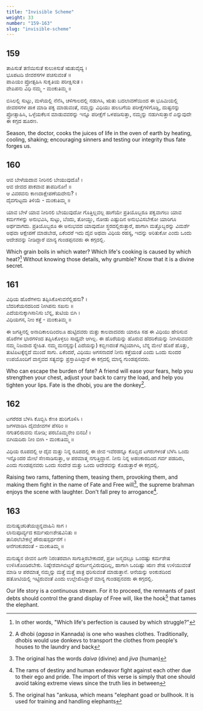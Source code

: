 ```yaml
---
title: "Invisible Scheme"
weight: 33
number: "159-163"
slug: "invisible-scheme"
---
```


## 159

ತಾಪಿಸುತೆ ತಣಿಯಿಸುತೆ ಕುಲುಕಿಸುತೆ ಋತುವೈದ್ಯ ।  
ಭೂಪಟದಿ ಜೀವರಸಗಳ ಪಚಿಸುವಂತೆ ॥  
ಪಾಪಿಯಂ ಪ್ರೋತ್ಸಹಿಸಿ ಸುಕೃತಿಯ ಪರೀಕ್ಷಿಸುತ ।  
ವೇಪಿಪನು ವಿಧಿ ನಮ್ಮ - ಮಂಕುತಿಮ್ಮ ॥

ಬಿಸಿಲಲ್ಲಿ ಸುಟ್ಟು, ಮಳೆಯಲ್ಲಿ ನೆನೆಸಿ, ಚಳಿಗಾಲದಲ್ಲಿ ನಡುಗಿಸಿ, ಋತು ಬದಲಾವಣೆಯಿಂದ ಈ ಭೂಮಿಯಲ್ಲಿ ಜೀವರಸಗಳ ಪಾಕ ಮಾಡಿ ಪಕ್ವ ಮಾಡುವಂತೆ, ನಮ್ಮನ್ನು ವಿಧಿಯು ಹಲಬಗೆಯ ಪರೀಕ್ಷೆಗಳಿಗೊಡ್ಡಿ, ದುಷ್ಟನನ್ನು ಪ್ರೋತ್ಸಾಹಿಸಿ, ಒಳ್ಳೆಯಕೆಲಸ ಮಾಡುವವರನ್ನು ಇನ್ನೂ ಪರೀಕ್ಷೆಗೆ ಒಳಪಡಿಸುತ್ತಾ, ನಮ್ಮನ್ನು ನಡುಗಿಸುತ್ತಾನೆ ಎನ್ನುವುದೇ ಈ ಕಗ್ಗದ ಹೂರಣ.

Season, the doctor, cooks the juices of life in the oven of earth by heating, cooling, shaking; encouraging sinners and testing our integrity thus fate forges us.

## 160

ಆವ ಬೇಳೆಯದಾವ ನೀರಿನಲಿ ಬೇಯುವುದೊ! ।  
ಆವ ಜೀವದ ಪಾಕವಾವ ತಾಪದಿನೋ! ॥  
ಆ ವಿವರವನು ಕಾಣದಾಕ್ಷೇಪಣೆಯದೇನು? ।  
ದೈವಗುಟ್ಟದು ತಿಳಿಯೆ - ಮಂಕುತಿಮ್ಮ ॥

ಯಾವ ಬೇಳೆ ಯಾವ ನೀರಿನಲಿ ಬೇಯುವುದೋ ಗೊತ್ತಿಲ್ಲವಲ್ಲ ಹಾಗೆಯೇ ಪ್ರತಿಯೊಬ್ಬರೂ ಪಕ್ವವಾಗಲು ಯಾವ ಕರ್ಮಗಳನ್ನು ಅನುಭವಿಸಿ, ಸುಟ್ಟು, ಬೆಂದು, ತೋಯ್ದು, ನೋಡು ಎಷ್ಟುದಿನ ಅನುಭವಿಸಬೇಕೋ ಯಾರಿಗೂ ಅರ್ಥವಾಗದು. ಪ್ರತಿಯೊಬ್ಬರೂ ಈ ಅನುಭವದ ಯಾವುದೋ ಸ್ಥರದಲ್ಲಿರುತ್ತಾರೆ, ಹಾಗಾಗಿ ಮತ್ತೊಬ್ಬರನ್ನು ವಿಮರ್ಶೆ ಅಥವಾ ಆಕ್ಷೇಪಣೆ ಮಾಡಬೇಡ, ಏಕೆಂದರೆ ಇದು ದೈವ ಅಥವಾ ವಿಧಿಯ ರಹಸ್ಯ, ಇದನ್ನು ಅರಿತುಕೋ ಎಂದು ಒಂದು ಆದೇಶವನ್ನು ನೀಡಿದ್ದಾರೆ ಮಾನ್ಯ ಗುಂಡಪ್ಪನವರು ಈ ಕಗ್ಗದಲ್ಲಿ.

Which grain boils in which water? Which life's cooking is caused by which heat?[^61] Without knowing those details, why grumble? Know that it is a divine secret.

## 161

ವಿಧಿಯ ಹೊರೆಗಳನು ತಪ್ಪಿಸಿಕೊಳುವನೆಲ್ಲಿಹನು? ।  
ಬೆದರಿಕೆಯನದರಿಂದ ನೀಗಿಪನು ಸಖನು ॥  
ಎದೆಯನುಕ್ಕಾಗಿಸಾನಿಸು ಬೆನ್ನ, ತುಟಿಯ ಬಿಗಿ ।  
ವಿಧಿಯಗಸ, ನೀಂ ಕತ್ತೆ - ಮಂಕುತಿಮ್ಮ ॥

ಈ ಜಗತ್ತಿನಲ್ಲಿ ಅನಾದಿಕಾಲದಿಂದಲೂ ಹುಟ್ಟಿದವರು ಮತ್ತು ಕಾಲವಾದವರು ಯಾರೂ ಸಹ ಈ ವಿಧಿಯು ಹೇರಿಸುವ ಹೊರೆಗಳ ಭಾರಗಳಿಂದ ತಪ್ಪಿಸಿಕೊಳ್ಳಲು ಸಾಧ್ಯವೇ ಆಗಿಲ್ಲ. ಈ ಹೊರೆಯನ್ನು ಹೊರುವ ಹೆದರಿಕೆಯನ್ನು ನೀಗಿಸುವವನೇ ನಮ್ಮ ನಿಜವಾದ ಸ್ನೇಹಿತ. ನಮ್ಮ ಮನಸ್ಸನ್ನು( ಎದೆಯನ್ನು) ಕಬ್ಬಿಣದಂತೆ ಗಟ್ಟಿಯಾಗಿಸಿ, ಬೆನ್ನ ಮೇಲೆ ಹೊರೆ ಹೊತ್ತು, ತುಟಿಪಿಟಕ್ಕೆನ್ನದೆ ಮುಂದೆ ಸಾಗು. ಏಕೆಂದರೆ, ವಿಧಿಯು ಅಗಸನಾದರೆ ನೀನು ಕತ್ತೆಯಂತೆ ಎಂದು ಒಂದು ಸುಂದರ ಉಪಯೊಂದಿಗೆ ವಾಸ್ತವದ ಸತ್ಯವನ್ನು ಪ್ರಸ್ತಾಪಿಸಿದ್ದಾರೆ ಈ ಕಗ್ಗದಲ್ಲಿ ಮಾನ್ಯ ಗುಂಡಪ್ಪನವರು.

Who can escape the burden of fate? A friend will ease your fears, help you strengthen your chest, adjust your back to carry the load, and help you tighten your lips. Fate is the dhobi, you are the donkey[^62].

## 162

ಟಗರೆರಡ ಬೆಳಸಿ ಕೊಬ್ಬಿಸಿ ಕೆಣಕಿ ಹುರಿಗೊಳಿಸಿ ।  
ಜಗಳವಾಡಿಸಿ ದೈವಜೀವಗಳ ಪೆಸರಿಂ ॥  
ನಗುತಲಿರುವನು ನೋಡಿ; ಪರಬೊಮ್ಮನೇಂ ಬಿನದಿ! ।  
ಬಿಗಿಯದಿರು ನೀಂ ಬೀಗಿ - ಮಂಕುತಿಮ್ಮ ॥

ವಿಧಿಯ ರೂಪದಲ್ಲಿ ಆ ದೈವ ಮತ್ತು ನಿನ್ನ ರೂಪದಲ್ಲಿ ಈ ಜೀವ ಇವೆರಡನ್ನೂ ಕೊಬ್ಬಿದ ಟಗರುಗಳಂತೆ ಬೆಳೆಸಿ ಒಂದು ಇನ್ನೊಂದರ ಮೇಲೆ ಸೆಣಸಾಡಿಸುತ್ತಾ, ಆ ಪರಮಾತ್ಮ ನಗುತ್ತಿದ್ದಾನೆ. ನೀನು ನಿನ್ನ ಅಹಂಕಾರದಿಂದ ಗರ್ವ ಪಡದಿರು, ಎಂದು ಗುಂಡಪ್ಪನವರು ಒಂದು ಸಂದೇಶ ಮತ್ತು ಒಂದು ಆದೇಶವನ್ನು ಕೊಡುತ್ತಾರೆ ಈ ಕಗ್ಗದಲ್ಲಿ.

Raising two rams, fattening them, teasing them, provoking them, and making them fight in the name of Fate and Free will[^63], the supreme brahman enjoys the scene with laughter. Don't fall prey to arrogance[^64].

## 163

ಮನುಷ್ಯಚರಿತೆಯಚ್ಛಿನ್ನವಾಹಿನಿ ಸಾಗ ।  
ಲಾನುಪೂರ್ವ್ಯದ ಕರ್ಮಋಣಶೇಷವಿನಿತು ॥  
ತಾನಿರಲೆಬೇಕಲ್ತೆ ಪೌರುಷಸ್ಪರ್ಧನೆಗೆ ।  
ಆನೆಗಂಕುಶದಂತೆ - ಮಂಕುತಿಮ್ಮ ॥

ಮನುಷ್ಯನ ಜೀವನ ಹೀಗೇ ನಿರಂತರವಾಗಿ ಸಾಗುತ್ತಿರಬೇಕಾದರೆ, ಪ್ರತೀ ಜನ್ಮದಲ್ಲೂ ಒಂದಷ್ಟು ಕರ್ಮಶೇಷ ಉಳಿಸಿಕೊಂಡಿರಬೇಕು. ನಿಷ್ಶೇಶವಾಗಿಬಿಟ್ಟರೆ ಪುನರ್ಜನ್ಮವಿರುವುದಿಲ್ಲ, ಹಾಗಾಗಿ ಒಂದಿಷ್ಟು ಋಣ ಶೇಷ ಉಳಿಯುವಂತೆ ಮಾಡಿ ಆ ಪರಮಾತ್ಮ ನಮ್ಮನ್ನು ಮತ್ತೆ ಮತ್ತೆ ಪಾತ್ರ ಧರಿಸುವಂತೆ ಮಾಡುತ್ತಾನೆ. ಆನೆಯನ್ನು ಅಂಕುಶದಿಂದ ಹತೋಟಿಯಲ್ಲಿ ಇಟ್ಟಿರುವಂತೆ ಎಂದು ಉಲ್ಲೇಖಿಸಿದ್ದಾರೆ ಮಾನ್ಯ ಗುಂಡಪ್ಪನವರು ಈ ಕಗ್ಗದಲ್ಲಿ.

Our life story is a continuous stream. For it to proceed, the remnants of past debts should control the grand display of Free will, like the hook[^65] that tames the elephant.

[^61]: In other words, "Which life's perfection is caused by which struggle?"
[^62]: A dhobi (_agasa_ in Kannada) is one who washes clothes. Traditionally, dhobis would use donkevs to transport the clothes from people's houses to the laundry and back
[^63]: The original has the words _daiva_ (divine) and _jiva_ (human)
[^64]: The rams of destiny and human endeavor fight against each other due to their ego and pride. The import of this verse is simply that one should avoid taking extreme views since the truth lies in between
[^65]: The original has "ankusa, which means "elephant goad or bullhook. It is used for training and handling elephants
